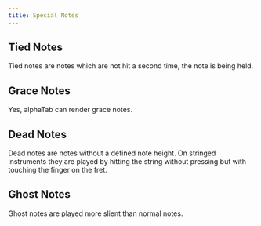 ```yaml
---
title: Special Notes
---
```



## Tied Notes
Tied notes are notes which are not hit a second time, the note is being held. 
<AlphaTab file="/files/features/TiedNotes.gp5" />

## Grace Notes
Yes, alphaTab can render grace notes. 
<AlphaTab file="/files/features/GraceNotes.gp5" />

## Dead Notes
Dead notes are notes without a defined note height. On stringed instruments
they are played by hitting the string without pressing but with touching the finger on the fret.
<AlphaTab file="/files/features/DeadNotes.gp5" />

## Ghost Notes
Ghost notes are played more slient than normal notes.
<AlphaTab file="/files/features/GhostNotes.gp5" />